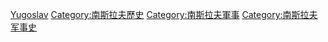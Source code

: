 {{Catnav|頁面分類|各種主題的頁面分類|各種主題的歷史|軍事史|南斯拉夫軍事歷史}}
{{Catnav|頁面分類|各種主題的頁面分類|按國家分類|各國軍事|各国战争}}
{{Catnav|頁面分類|各種主題的頁面分類|按國家分類|各國歷史|南斯拉夫歷史}}
{{Catnav|頁面分類|历史|各種主題的歷史|軍事史|南斯拉夫軍事歷史}}

[[Category:已不存在国家战争|Yugoslav]]
[[Category:南斯拉夫歷史|Category:南斯拉夫歷史]]
[[Category:南斯拉夫軍事|Category:南斯拉夫軍事]]
[[Category:南斯拉夫军事史|Category:南斯拉夫军事史]]